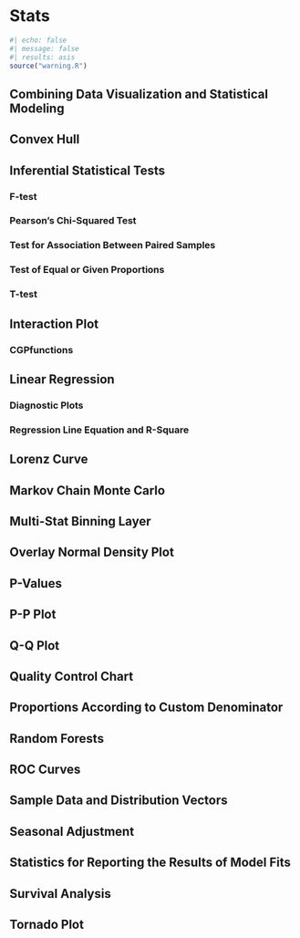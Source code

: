 # Stats {#sec-stats}

```r
#| echo: false
#| message: false
#| results: asis
source("warning.R")
```

## Combining Data Visualization and Statistical Modeling

## Convex Hull

## Inferential Statistical Tests

### F-test

### Pearson's Chi-Squared Test

### Test for Association Between Paired Samples

### Test of Equal or Given Proportions

### T-test

## Interaction Plot

### CGPfunctions

## Linear Regression

### Diagnostic Plots

### Regression Line Equation and R-Square

## Lorenz Curve

## Markov Chain Monte Carlo

## Multi-Stat Binning Layer

## Overlay Normal Density Plot

## P-Values

## P-P Plot

## Q-Q Plot

## Quality Control Chart

## Proportions According to Custom Denominator

## Random Forests

## ROC Curves

## Sample Data and Distribution Vectors

## Seasonal Adjustment

## Statistics for Reporting the Results of Model Fits

## Survival Analysis

## Tornado Plot
